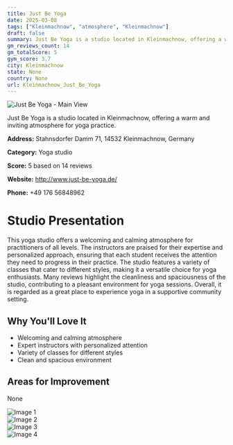 ```yaml
---
title: Just Be Yoga
date: 2025-03-08
tags: ["Kleinmachnow", "atmosphere", "Kleinmachnow"]  
draft: false
summary: Just Be Yoga is a studio located in Kleinmachnow, offering a warm and inviting atmosphere for yoga practice.
gm_reviews_count: 14
gm_totalScore: 5
gym_score: 3.7
city: Kleinmachnow
state: None
country: None
url: Kleinmachnow_Just_Be_Yoga
---
```


<div className="aspect-[16/9] relative my-8">
  <img 
    src="https://lh5.googleusercontent.com/p/AF1QipP5o29yNEiEomu4PW4-K0jXhTFR9NIDV8g1vVbH=w1920-h1080-k-no"
    alt="Just Be Yoga - Main View"
    className="object-cover absolute inset-0 w-full h-full rounded-lg"
  />
</div>

Just Be Yoga is a studio located in Kleinmachnow, offering a warm and inviting atmosphere for yoga practice.

**Address:** Stahnsdorfer Damm 71, 14532 Kleinmachnow, Germany

**Category:** Yoga studio

**Score:** 5 based on 14 reviews

**Website:** http://www.just-be-yoga.de/

**Phone:** +49 176 56848962

# Studio Presentation

This yoga studio offers a welcoming and calming atmosphere for practitioners of all levels. The instructors are praised for their expertise and personalized approach, ensuring that each student receives the attention they need to progress in their practice. The studio features a variety of classes that cater to different styles, making it a versatile choice for yoga enthusiasts. Many reviews highlight the cleanliness and spaciousness of the studio, contributing to a pleasant environment for yoga sessions. Overall, it is regarded as a great place to experience yoga in a supportive community setting.

## Why You'll Love It

- Welcoming and calming atmosphere
- Expert instructors with personalized attention
- Variety of classes for different styles
- Clean and spacious environment

## Areas for Improvement

None

<div className="grid grid-cols-1 xl:grid-cols-2 gap-4 my-8">
<div className="aspect-[4/3] relative"><img src="https://lh5.googleusercontent.com/p/AF1QipN-GJ2RV20tutgG-Gmlc5vraBZhDLvT4e6uFeq9=w1920-h1080-k-no" alt="Image 1" className="object-cover absolute inset-0 w-full h-full rounded-lg" /></div>
<div className="aspect-[4/3] relative"><img src="https://lh5.googleusercontent.com/p/AF1QipPSiYb_MEpDvARnv1Ko4PsXpwF_IAV0iXUw9-xK=w1920-h1080-k-no" alt="Image 2" className="object-cover absolute inset-0 w-full h-full rounded-lg" /></div>
<div className="aspect-[4/3] relative"><img src="https://lh5.googleusercontent.com/p/AF1QipOLzrZP9AhG-PFJHYI-cXm4GygAhbHgZcee1V7w=w1920-h1080-k-no" alt="Image 3" className="object-cover absolute inset-0 w-full h-full rounded-lg" /></div>
<div className="aspect-[4/3] relative"><img src="https://lh5.googleusercontent.com/p/AF1QipPrz7t4a737VZSOChbVVweUkqvts_YHwkJmEEMa=w1920-h1080-k-no" alt="Image 4" className="object-cover absolute inset-0 w-full h-full rounded-lg" /></div>
</div>